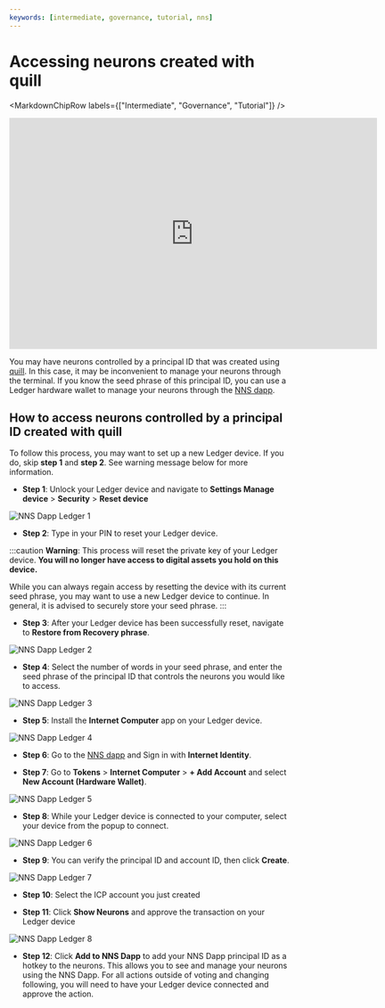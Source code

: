 ```yaml
---
keywords: [intermediate, governance, tutorial, nns]
---
```



# Accessing neurons created with quill

<MarkdownChipRow labels={["Intermediate", "Governance", "Tutorial"]} />

<div class="text--center">
<p> </p>
</div>
<div class="text--center">
<iframe width="660" height="415" src="https://www.youtube.com/embed/lKbYUmqF7J4?si=jIvx5rEza7BnMchE" title="YouTube video player" frameborder="0" allow="accelerometer; autoplay; clipboard-write; encrypted-media; gyroscope; picture-in-picture; web-share" referrerpolicy="strict-origin-when-cross-origin" allowfullscreen></iframe> </div>


You may have neurons controlled by a principal ID that was created using [quill](../../../../../../docs/current/building-dapps/developer-tools/quill/quill-parent). In this case, it may be inconvenient to manage your neurons through the terminal. If you know the seed phrase of this principal ID, you can use a Ledger hardware wallet to manage your neurons through the [NNS dapp](https://nns.ic0.app/).

## How to access neurons controlled by a principal ID created with quill

To follow this process, you may want to set up a new Ledger device. If you do, skip **step 1** and **step 2**. See warning message below for more information.

- **Step 1**: Unlock your Ledger device and navigate to **Settings Manage device** > **Security** > **Reset device**

![NNS Dapp Ledger 1](../../_attachments/ledger-1.webp)

- **Step 2**: Type in your PIN to reset your Ledger device.

:::caution
**Warning**: This process will reset the private key of your Ledger device. **You will no longer have access to digital assets you hold on this device.**

While you can always regain access by resetting the device with its current seed phrase, you may want to use a new Ledger device to continue. In general, it is advised to securely store your seed phrase.
:::

- **Step 3**: After your Ledger device has been successfully reset, navigate to **Restore from Recovery phrase**.

![NNS Dapp Ledger 2](../../_attachments/ledger-2.webp)

- **Step 4**: Select the number of words in your seed phrase, and enter the seed phrase of the principal ID that controls the neurons you would like to access.

![NNS Dapp Ledger 3](../../_attachments/ledger-3.webp)

- **Step 5**: Install the **Internet Computer** app on your Ledger device.

![NNS Dapp Ledger 4](../../_attachments/ledger-4.webp)

- **Step 6**: Go to the [NNS dapp](https://nns.ic0.app/) and Sign in with **Internet Identity**.

- **Step 7**: Go to **Tokens** > **Internet Computer** > **+ Add Account** and select **New Account (Hardware Wallet)**.

![NNS Dapp Ledger 5](../../_attachments/ledger-5.webp)

- **Step 8**: While your Ledger device is connected to your computer, select your device from the popup to connect.

![NNS Dapp Ledger 6](../../_attachments/ledger-6.webp)

- **Step 9**: You can verify the principal ID and account ID, then click **Create**.

![NNS Dapp Ledger 7](../../_attachments/ledger-7.webp)

- **Step 10**: Select the ICP account you just created

- **Step 11**: Click **Show Neurons** and approve the transaction on your Ledger device

![NNS Dapp Ledger 8](../../_attachments/ledger-8.webp)

- **Step 12**: Click **Add to NNS Dapp** to add your NNS Dapp principal ID as a hotkey to the neurons. This allows you to see and manage your neurons using the NNS Dapp. For all actions outside of voting and changing following, you will need to have your Ledger device connected and approve the action.
